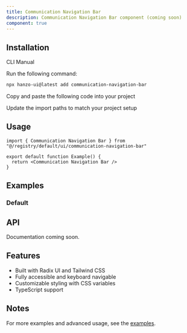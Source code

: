 ```yaml
---
title: Communication Navigation Bar
description: Communication Navigation Bar component (coming soon)
component: true
---
```


<ComponentPreview name="communication-navigation-bar-demo" />

## Installation

<Tabs defaultValue="cli">

<TabsList>
  <TabsTrigger value="cli">CLI</TabsTrigger>
  <TabsTrigger value="manual">Manual</TabsTrigger>
</TabsList>

<TabsContent value="cli">

<Steps>

<Step>Run the following command:</Step>

```bash
npx hanzo-ui@latest add communication-navigation-bar
```

</Steps>

</TabsContent>

<TabsContent value="manual">

<Steps>

<Step>Copy and paste the following code into your project</Step>

<ComponentSource name="communication-navigation-bar" />

<Step>Update the import paths to match your project setup</Step>

</Steps>

</TabsContent>

</Tabs>

## Usage

```tsx
import { Communication Navigation Bar } from "@/registry/default/ui/communication-navigation-bar"

export default function Example() {
  return <Communication Navigation Bar />
}
```

## Examples

### Default

<ComponentPreview name="communication-navigation-bar-demo" />

## API

Documentation coming soon.

## Features

- Built with Radix UI and Tailwind CSS
- Fully accessible and keyboard navigable  
- Customizable styling with CSS variables
- TypeScript support

## Notes

For more examples and advanced usage, see the [examples](/examples).
